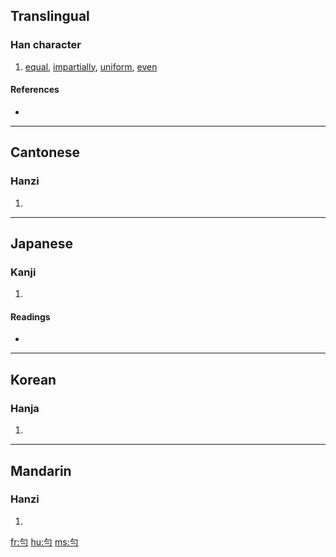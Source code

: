 {{also|匀}}
==Translingual==

===Han character===
{{Han char|rn=20|rad=勹|as=02|sn=4|four=2712<sub>0</sub>|canj=心一一 (PMM)}}

# [[equal]], [[impartially]], [[uniform]], [[even]]

====References====
* {{Han ref|kx=0150.200|dkj=02496|dj=0339.090|hdz=10255.010|uh=52FB|ud=21243|bh=A4C3|bd=42179}}

----

==Cantonese==

===Hanzi===
{{yue-hanzi|jyut=|y=wan4|sim=匀}}

# {{defn|Cantonese}}

----

==Japanese==

===Kanji===
{{ja-kanji|grade=|rs=勹02}}

# {{defn|Japanese}}

====Readings====
* {{ja-readings|on=[[いん]] (in)|kun=[[すくない]] (sukunai), [[ひとしい]] (hitoshii)}}

----

==Korean==

===Hanja===
{{ko-hanja|hangeul=[[균]], [[윤]]|rv=gyun, yun|mr=kyun, yun}}

# {{defn|Korean}}

----

==Mandarin==

===Hanzi===
{{cmn-hanzi|sim=匀|pin=[[gòu]] ([[gou4]]), [[yún]] ([[yun2]])|wg=kou<sup>4</sup>, yün<sup>2</sup>}}

# {{defn|Mandarin}}

[[fr:勻]]
[[hu:勻]]
[[ms:勻]]